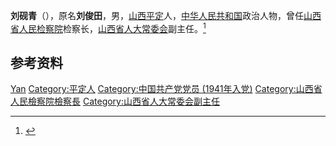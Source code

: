 '''刘砚青'''（{{bd|1923年|12月|2010年|5月19日}}），原名'''刘俊田'''，男，[[山西|山西]][[平定|平定]]人，[[中华人民共和国|中华人民共和国]]政治人物，曾任[[山西省人民检察院|山西省人民检察院]]检察长，[[山西省人大常委会|山西省人大常委会]]副主任。<ref>{{Cite book|title=中华人民共和国职官志|author=何虎生, 李耀东, 向常福主编|publisher=中国社会出版社|year=2003|isbn=9787800883934|location=北京|pages=}}</ref>

== 参考资料 ==
{{reflist}}

{{中国人物小作品}}

{{Authority control}}
{{DEFAULTSORT:Liu刘}}
[[Category:刘姓|Yan]]
[[Category:平定人|Category:平定人]]
[[Category:中国共产党党员_(1941年入党)|Category:中国共产党党员 (1941年入党)]]
[[Category:山西省人民檢察院檢察長|Category:山西省人民檢察院檢察長]]
[[Category:山西省人大常委会副主任|Category:山西省人大常委会副主任]]